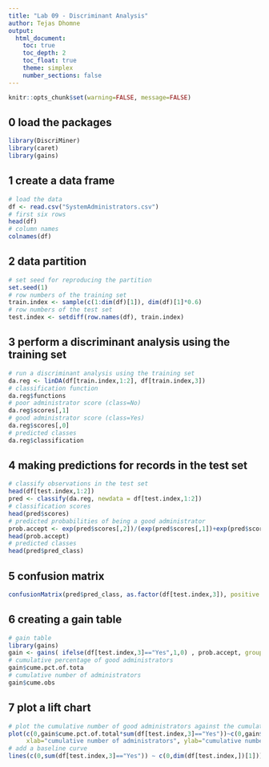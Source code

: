 ```yaml
---
title: "Lab 09 - Discriminant Analysis"
author: Tejas Dhomne
output:
  html_document:
    toc: true
    toc_depth: 2
    toc_float: true
    theme: simplex
    number_sections: false
---
```


```r
knitr::opts_chunk$set(warning=FALSE, message=FALSE)
```

## 0 load the packages 
```r
library(DiscriMiner)
library(caret)
library(gains)

```

## 1 create a data frame
```r
# load the data
df <- read.csv("SystemAdministrators.csv")
# first six rows
head(df)
# column names 
colnames(df)
```

## 2 data partition 
```r
# set seed for reproducing the partition 
set.seed(1)
# row numbers of the training set 
train.index <- sample(c(1:dim(df)[1]), dim(df)[1]*0.6) 
# row numbers of the test set 
test.index <- setdiff(row.names(df), train.index)
```

## 3 perform a discriminant analysis using the training set
```r
# run a discriminant analysis using the training set
da.reg <- linDA(df[train.index,1:2], df[train.index,3])
# classification function 
da.reg$functions
# poor administrator score (class=No)
da.reg$scores[,1]
# good administrator score (class=Yes)
da.reg$scores[,0]
# predicted classes 
da.reg$classification
```

## 4 making predictions for records in the test set  
```r
# classify observations in the test set 
head(df[test.index,1:2])
pred <- classify(da.reg, newdata = df[test.index,1:2])
# classification scores 
head(pred$scores)
# predicted probabilities of being a good administrator 
prob.accept <- exp(pred$scores[,2])/(exp(pred$scores[,1])+exp(pred$scores[,2]))
head(prob.accept)
# predicted classes 
head(pred$pred_class)
```

## 5 confusion matrix 
```r
confusionMatrix(pred$pred_class, as.factor(df[test.index,3]), positive = "Yes")

```

## 6 creating a gain table 
```r
# gain table 
library(gains)
gain <- gains( ifelse(df[test.index,3]=="Yes",1,0) , prob.accept, groups = 5)
# cumulative percentage of good administrators  
gain$cume.pct.of.tota
# cumulative number of administrators
gain$cume.obs
```

## 7 plot a lift chart
```r
# plot the cumulative number of good administrators against the cumulative number of administrators
plot(c(0,gain$cume.pct.of.total*sum(df[test.index,3]=="Yes"))~c(0,gain$cume.obs), 
     xlab="cumulative number of administrators", ylab="cumulative number of good administrators", type="l")
# add a baseline curve 
lines(c(0,sum(df[test.index,3]=="Yes")) ~ c(0,dim(df[test.index,])[1]))
```